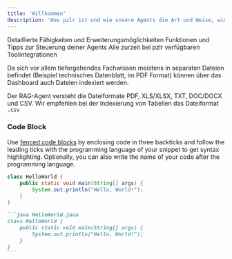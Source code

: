 ```yaml
---
title: 'Willkommen'
description: 'Was pzlr ist und wie unsere Agents die Art und Weise, wie Arbeit erledigt wird, evolutionieren.'
---
```


<CardGroup cols={3}>
  <Card title="Agents" icon="compass" href="/rag-agent/indexierung">
    Detaillierte Fähigkeiten und Erweiterungsmöglichkeiten 
  </Card>
  <Card title="Dashboard" icon="window-maximize">
    Funktionen und Tipps zur Steuerung deiner Agents
  </Card>
  <Card title="Integrationen" icon="gem">
    Alle zurzeit bei pzlr verfügbaren Toolintegrationen
  </Card>
</CardGroup>

Da sich vor allem tiefergehendes Fachwissen meistens in separaten Dateien befindet (Beispiel technisches Datenblatt, im PDF Format) können über das Dashboard auch Dateien indexiert werden. 

<Tip>Der RAG-Agent versteht die Dateiformate PDF, XLS/XLSX, TXT, DOC/DOCX und CSV. Wir empfehlen bei der Indexierung von Tabellen das Dateiformat `.csv`</Tip>


### Code Block

Use [fenced code blocks](https://www.markdownguide.org/extended-syntax/#fenced-code-blocks) by enclosing code in three backticks and follow the leading ticks with the programming language of your snippet to get syntax highlighting. Optionally, you can also write the name of your code after the programming language.

```java HelloWorld.java
class HelloWorld {
    public static void main(String[] args) {
        System.out.println("Hello, World!");
    }
}
```

````md
```java HelloWorld.java
class HelloWorld {
    public static void main(String[] args) {
        System.out.println("Hello, World!");
    }
}
```
````
